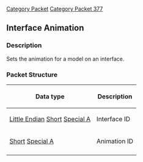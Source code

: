 [[Category Packet]]
[[Category Packet 377]]
{{packet|name=Interface Animation|description=Sets a model's animation on an interface.|opcode=2|type=Fixed|length=4|revision=377}}
== Interface Animation ==

=== Description ===
Sets the animation for a model on an interface.

=== Packet Structure ===

{| border=2
! Data type
! Description
|-
| [[Data Types#Non Standard Data Types|Little Endian]] [[Data Types#Standard data types|Short]] [[Data Types#Non Standard Data Types|Special A]]
| Interface ID
|-
| [[Data Types#Standard data types|Short]] [[Data Types#Non Standard Data Types|Special A]]
| Animation ID
|-
|}